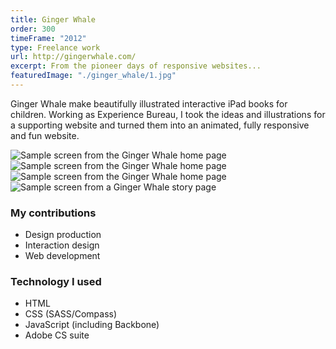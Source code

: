 ```yaml
---
title: Ginger Whale
order: 300
timeFrame: "2012"
type: Freelance work
url: http://gingerwhale.com/
excerpt: From the pioneer days of responsive websites...
featuredImage: "./ginger_whale/1.jpg"
---
```


Ginger Whale make beautifully illustrated interactive iPad books for children. Working as Experience Bureau, 
I took the ideas and illustrations for a supporting website and turned them into an animated, fully responsive 
and fun website. 

<Gallery>

![Sample screen from the Ginger Whale home page](./ginger_whale/1.jpg)
![Sample screen from the Ginger Whale home page](./ginger_whale/2.jpg)
![Sample screen from the Ginger Whale home page](./ginger_whale/3.jpg)
![Sample screen from a Ginger Whale story page](./ginger_whale/4.jpg)

</Gallery>

### My contributions

* Design production
* Interaction design
* Web development

### Technology I used

* HTML
* CSS (SASS/Compass)
* JavaScript (including Backbone)
* Adobe CS suite
